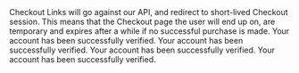 

<InfoBox>
  Checkout Links will go against our API, and redirect to short-lived Checkout session. This means that the Checkout page the user will end up on, are temporary and expires after a while if no successful purchase is made.
</InfoBox>

<InfoBox mini variant="blue">
  Your account has been successfully verified.
</InfoBox>

<InfoBox mini variant="green">
  Your account has been successfully verified.
</InfoBox>

<InfoBox mini variant="red">
  Your account has been successfully verified.
</InfoBox>

<InfoBox mini variant="yellow">
  Your account has been successfully verified.
</InfoBox>